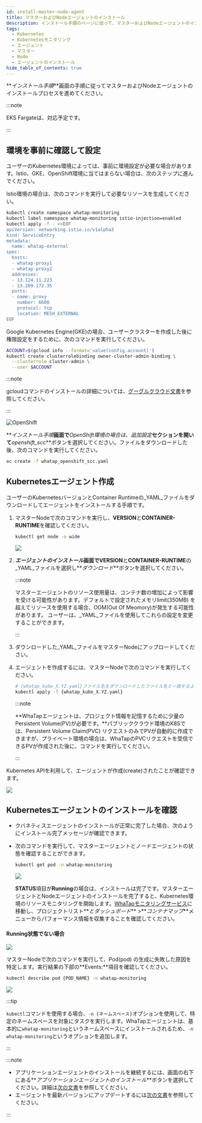 ```yaml
---
id: install-master-node-agent
title: マスターおよびNodeエージェントのインストール
description: インストール手順のページに従って、マスターおよびNodeエージェントのインストールプロセスを進めてください。
tags:
  - Kubernetes
  - Kubernetesモニタリング
  - エージェント
  - マスター
  - Node
  - エージェントのインストール
hide_table_of_contents: true
---
```



**_インストール手順_**画面の手順に従ってマスターおよびNodeエージェントのインストールプロセスを進めてください。 

:::note 

EKS Fargateは、対応予定です。 

:::

## 環境を事前に確認して設定

ユーザーのKubernetes環境によっては、事前に環境設定が必要な場合があります。Istio、GKE、OpenShift環境に当てはまらない場合は、次のステップに進んでください。

<Tabs>

<TabItem value='istio' label='Istio環境' default>

Istio環境の場合は、次のコマンドを実行して必要なリソースを生成してください。

```bash title='SH'
kubectl create namespace whatap-monitoring
kubectl label namespace whatap-monitoring istio-injection=enabled
kubectl apply -f - <<EOF
apiVersion: networking.istio.io/v1alpha3
kind: ServiceEntry
metadata:
  name: whatap-external
spec:
  hosts:
  - whatap-proxy1
  - whatap-proxy2
  addresses:
  - 13.124.11.223
  - 13.209.172.35
  ports:
  - name: proxy
    number: 6600
    protocol: tcp
    location: MESH_EXTERNAL
EOF
```

</TabItem>

<TabItem value='gke' label='GKE環境'>

Google Kubernetes Engine(GKE)の場合、ユーザークラスターを作成した後に権限設定をするために、次のコマンドを実行してください。

```bash
ACCOUNT=$(gcloud info --format='value(config.account)')
kubectl create clusterrolebinding owner-cluster-admin-binding \
  --clusterrole cluster-admin \
  --user $ACCOUNT
```

:::note

gcloudコマンドのインストールの詳細については、[グーグルクラウド文書](https://cloud.google.com/sdk/docs/install)を参照してください。

:::

</TabItem>

<TabItem value='openshift' label='OpenShift環境'>

![OpenShift](/img/kube-install-openshift.png)

**_インストール手順_**画面で**_OpenShift環境の場合は、追加設定_**セクションを開いて**_openshift_scc_**ボタンを選択してください。ファイルをダウンロードした後、次のコマンドを実行してください。

```bash
oc create -f whatap_openshift_scc.yaml
```

</TabItem>

</Tabs>

## Kubernetesエージェント作成

ユーザーのKubernetesバージョンとContainer Runtimeの_YAML_ファイルをダウンロードしてエージェントをインストールする手順です。

1.  マスターNodeで次のコマンドを実行し、**VERSION**と**CONTAINER-RUNTIME**を確認してください。

    ```bash
    kubectl get node -o wide
    ```

    ![](/img/k8s-check-version.svg)

2.  **_エージェントのインストール_**画面で**VERSION**と**CONTAINER-RUNTIME**の_YAML_ファイルを選択し**_ダウンロード_**ボタンを選択してください。

    <ImgLang img='k8s-download-yaml.png' desc='YAMLダウンロード' />

    :::note

    マスターエージェントのリソース使用量は、コンテナ数の増加によって影響を受ける可能性があります。デフォルトで設定されたメモリlimit(350MB) を超えてリソースを使用する場合、OOM(Out Of Meomory)が発生する可能性があります。 ユーザーは、_YAML_ファイルを使用してこれらの設定を変更することができます。

    :::

3.  ダウンロードした_YAML_ファイルをマスターNodeにアップロードしてください。

4.  エージェントを作成するには、マスターNodeで次のコマンドを実行してください。 

    ```bash
    # {whatap_kube_X.YZ.yaml}ファイル名をダウンロードしたファイル名と一致するように変更してください。
    kubectl apply -f {whatap_kube_X.YZ.yaml}
    ```

    :::note

    **WhaTapエージェントは、プロジェクト情報を記憶するために少量のPersistent Volume(PV)が必要です。**パブリッククラウド環境のK8Sでは、Persistent Volume Claim(PVC) リクエストのみでPVが自動的に作成できますが、プライベート環境の場合は、WhaTapのPVCリクエストを受信できるPVが作成された後に、コマンドを実行してください。

    :::

Kubernetes APIを利用して、エージェントが作成(create)されたことが確認できます。

![](/img/k8s-install-agent-check.svg)

## Kubernetesエージェントのインストールを確認

-   クバネティスエージェントのインストールが正常に完了した場合、次のようにインストール完了メッセージが確認できます。

    <ImgLang img='k8s-agent-install-check.png' desc='Kubernetesエージェントのインストール確認' />

-   次のコマンドを実行して、マスターエージェントとノードエージェントの状態を確認することができます。

    ```bash
    kubectl get pod -n whatap-monitoring
    ```

    ![](/img/k8s-check-running-agent-monitoring.svg)

    **STATUS**項目が**Running**の場合は、インストールは完了です。マスターエージェントとNodeエージェントのインストールを完了すると、Kubernetes環境のリソースモニタリングを開始します。[WhaTapモニタリングサービス](https://service.whatap.io)に移動し、プロジェクトリスト**_とダッシュボード_** >**_コンテナマップ_**メニューからパフォーマンス情報を収集することを確認してください。 

#### Running状態でない場合

![](/img/k8s-not-running-agent-monitoring.svg)

マスターNodeで次のコマンドを実行して、Pod(pod) の生成に失敗した原因を特定します。実行結果の下部の**Events:**項目を確認してください。

```bash
kubectl describe pod {POD_NAME} -n whatap-monitoring
```

![](/img/k8s-check-install-fail.svg)

:::tip

`kubectl`コマンドを使用する場合、`-n {ネームスペース}`オプションを使用して、特定のネームスペースを対象にタスクを実行します。WhaTapエージェントは、基本的に`whatap-monitoring`というネームスペースにインストールされるため、`-n whatap-monitoring`というオプションを追加します。

:::

:::note

-   アプリケーションエージェントのインストールを継続するには、画面の右下にある**_アプリケーションエージェントのインストール_**ボタンを選択してください。詳細は[次の文書](install-application-agent)を参照してください。
-   エージェントを最新バージョンにアップデートするには[次の文書](agent-update)を参照してください。

:::
